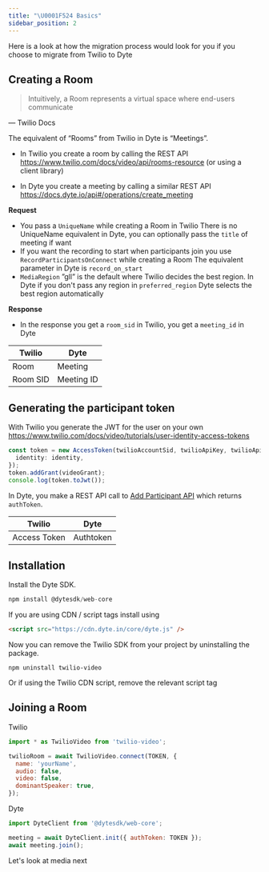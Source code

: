 ```yaml
---
title: "\U0001F524 Basics"
sidebar_position: 2
---
```


Here is a look at how the migration process would look for you if you choose to migrate from Twilio to Dyte

## Creating a Room

> Intuitively, a Room represents a virtual space where end-users communicate

— Twilio Docs

>

The equivalent of “Rooms” from Twilio in Dyte is “Meetings”.

- In Twilio you create a room by calling the REST API https://www.twilio.com/docs/video/api/rooms-resource (or using a client library)

- In Dyte you create a meeting by calling a similar REST API
  https://docs.dyte.io/api#/operations/create_meeting

**Request**

- You pass a `UniqueName` while creating a Room in Twilio
  There is no UniqueName equivalent in Dyte, you can optionally pass the `title` of meeting if want
- If you want the recording to start when participants join you use `RecordParticipantsOnConnect` while creating a Room
  The equivalent parameter in Dyte is `record_on_start`
- `MediaRegion` ”gll” is the default where Twilio decides the best region. In Dyte if you don't pass any region in `preferred_region` Dyte selects the best region automatically

**Response**

- In the response you get a `room_sid` in Twilio, you get a `meeting_id` in Dyte

| **Twilio** | **Dyte**   |
| ---------- | ---------- |
| Room       | Meeting    |
| Room SID   | Meeting ID |

## Generating the participant token

With Twilio you generate the JWT for the user on your own https://www.twilio.com/docs/video/tutorials/user-identity-access-tokens

```ts
const token = new AccessToken(twilioAccountSid, twilioApiKey, twilioApiSecret, {
  identity: identity,
});
token.addGrant(videoGrant);
console.log(token.toJwt());
```

In Dyte, you make a REST API call to [Add Participant API](/api/#/operations/add_participant) which returns `authToken`.

| **Twilio**   | **Dyte**  |
| ------------ | --------- |
| Access Token | Authtoken |

## Installation

Install the Dyte SDK.

```js
npm install @dytesdk/web-core
```

If you are using CDN / script tags install using

```html
<script src="https://cdn.dyte.in/core/dyte.js" />
```

Now you can remove the Twilio SDK from your project by uninstalling the package.

```
npm uninstall twilio-video
```

Or if using the Twilio CDN script, remove the relevant script tag

## Joining a Room

Twilio

```js
import * as TwilioVideo from 'twilio-video';

twilioRoom = await TwilioVideo.connect(TOKEN, {
  name: 'yourName',
  audio: false,
  video: false,
  dominantSpeaker: true,
});
```

Dyte

```js
import DyteClient from '@dytesdk/web-core';

meeting = await DyteClient.init({ authToken: TOKEN });
await meeting.join();
```

Let's look at media next

<head>
  <title>🔤 Basics Guide</title>
</head>
